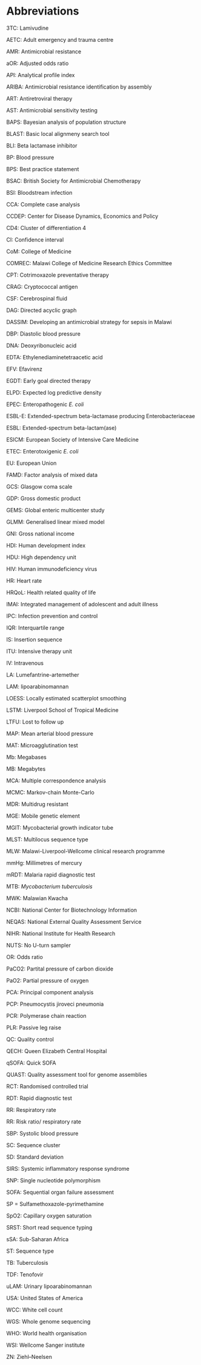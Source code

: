 # Abbreviations {-}

3TC: Lamivudine

AETC: Adult emergency and trauma centre

AMR: Antimicrobial resistance

aOR: Adjusted odds ratio

API: Analytical profile index

ARIBA: Antimicrobial resistance identification by assembly

ART: Antiretroviral therapy

AST: Antimicrobial sensitivity testing

BAPS: Bayesian analysis of population structure

BLAST: Basic local alignmeny search tool

BLI: Beta lactamase inhibitor

BP: Blood pressure

BPS: Best practice statement

BSAC: British Society for Antimicrobial Chemotherapy

BSI: Bloodstream infection

CCA: Complete case analysis

CCDEP: Center for Disease Dynamics, Economics and Policy

CD4: Cluster of differentiation 4

CI: Confidence interval

CoM: College of Medicine

COMREC: Malawi College of Medicine Research Ethics Committee

CPT: Cotrimoxazole preventative therapy

CRAG: Cryptococcal antigen

CSF: Cerebrospinal fluid

DAG: Directed acyclic graph

DASSIM: Developing an antimicrobial strategy for sepsis in Malawi

DBP: Diastolic blood pressure

DNA: Deoxyribonucleic acid

EDTA: Ethylenediaminetetraacetic acid

EFV: Efavirenz

EGDT: Early goal directed therapy

ELPD: Expected log predictive density

EPEC: Enteropathogenic _E. coli_

ESBL-E: Extended-spectrum beta-lactamase producing Enterobacteriaceae

ESBL: Extended-spectrum beta-lactam(ase)

ESICM: European Society of Intensive Care Medicine

ETEC: Enterotoxigenic _E. coli_

EU: European Union

FAMD: Factor analysis of mixed data

GCS: Glasgow coma scale

GDP: Gross domestic product

GEMS: Global enteric multicenter study

GLMM: Generalised linear mixed model

GNI: Gross national income

HDI: Human development index

HDU: High dependency unit

HIV: Human immunodeficiency virus

HR: Heart rate

HRQoL: Health related quality of life

IMAI: Integrated management of adolescent and adult illness

IPC: Infection prevention and control

IQR: Interquartile range

IS: Insertion sequence

ITU: Intensive therapy unit

IV: Intravenous

LA: Lumefantrine-artemether

LAM: lipoarabinomannan

LOESS: Locally estimated scatterplot smoothing

LSTM: Liverpool School of Tropical Medicine

LTFU: Lost to follow up

MAP: Mean arterial blood pressure

MAT: Microagglutination test

Mb: Megabases 

MB: Megabytes

MCA: Multiple correspondence analysis

MCMC: Markov-chain Monte-Carlo

MDR: Multidrug resistant

MGE: Mobile genetic element

MGIT: Mycobacterial growth indicator tube

MLST: Multilocus sequence type

MLW: Malawi-Liverpool-Wellcome clinical research programme

mmHg: Millimetres of mercury

mRDT: Malaria rapid diagnostic test

MTB: _Mycobacterium tuberculosis_

MWK: Malawian Kwacha

NCBI: National Center for Biotechnology Information

NEQAS: National External Quality Assessment Service

NIHR: National Institute for Health Research

NUTS: No U-turn sampler

OR: Odds ratio

PaCO2: Partital pressure of carbon dioxide

PaO2: Partial pressure of oxygen

PCA: Principal component analysis

PCP: Pneumocystis jiroveci pneumonia

PCR: Polymerase chain reaction

PLR: Passive leg raise

QC: Quality control

QECH: Queen Elizabeth Central Hospital

qSOFA: Quick SOFA

QUAST: Quality assessment tool for genome assemblies

RCT: Randomised controlled trial

RDT: Rapid diagnostic test

RR: Respiratory rate

RR: Risk ratio/ respiratory rate

SBP: Systolic blood pressure

SC: Sequence cluster

SD: Standard deviation

SIRS: Systemic inflammatory response syndrome

SNP: Single nucleotide polymorphism

SOFA: Sequential organ failure assessment

SP = Sulfamethoxazole-pyrimethamine

SpO2: Capillary oxygen saturation

SRST: Short read sequence typing

sSA: Sub-Saharan Africa

ST: Sequence type

TB: Tuberculosis

TDF: Tenofovir

uLAM: Urinary lipoarabinomannan

USA: United States of America 

WCC: White cell count

WGS: Whole genome sequencing

WHO: World health organisation

WSI: Wellcome Sanger institute

ZN: Ziehl–Neelsen


